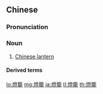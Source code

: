 {{also|灯籠|灯篭|灯笼}}
==Chinese==
{{zh-forms|s=灯笼}}

===Pronunciation===
{{zh-pron
|m=dēnglóng,tl=y
|c=dang1 lung4
|cat=n
}}

===Noun===
{{zh-noun}}

# [[Chinese lantern]]

====Derived terms====
{{zh-der|燈籠椒}}

[[lo:燈籠]]
[[mg:燈籠]]
[[ja:燈籠]]
[[tl:燈籠]]
[[th:燈籠]]